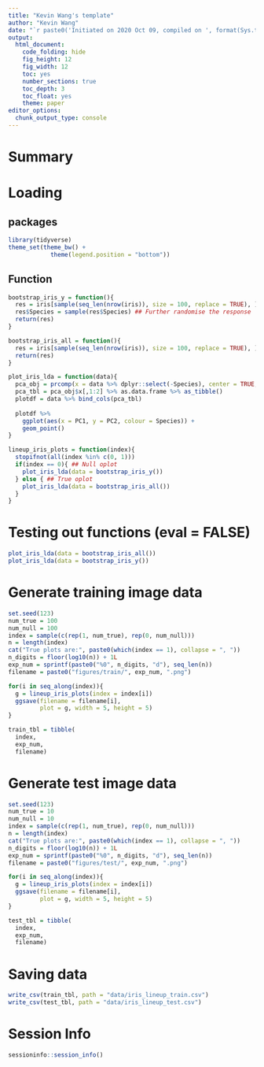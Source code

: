 ```yaml
---
title: "Kevin Wang's template"
author: "Kevin Wang"
date: "`r paste0('Initiated on 2020 Oct 09, compiled on ', format(Sys.time(), '%Y %b %d'))`"
output:
  html_document:
    code_folding: hide
    fig_height: 12
    fig_width: 12
    toc: yes
    number_sections: true
    toc_depth: 3
    toc_float: yes
    theme: paper
editor_options: 
  chunk_output_type: console
---
```


# Summary

# Loading 

## packages
```r
library(tidyverse)
theme_set(theme_bw() +
            theme(legend.position = "bottom"))
```

## Function
```r
bootstrap_iris_y = function(){
  res = iris[sample(seq_len(nrow(iris)), size = 100, replace = TRUE), ] ## Subset 100 rows with replacement
  res$Species = sample(res$Species) ## Further randomise the response
  return(res)
}

bootstrap_iris_all = function(){
  res = iris[sample(seq_len(nrow(iris)), size = 100, replace = TRUE), ] ## Subset 100 rows with replacement
  return(res)
}

plot_iris_lda = function(data){
  pca_obj = prcomp(x = data %>% dplyr::select(-Species), center = TRUE, scale. = TRUE)
  pca_tbl = pca_obj$x[,1:2] %>% as.data.frame %>% as_tibble()
  plotdf = data %>% bind_cols(pca_tbl)
  
  plotdf %>% 
    ggplot(aes(x = PC1, y = PC2, colour = Species)) +
    geom_point()
}

lineup_iris_plots = function(index){
  stopifnot(all(index %in% c(0, 1)))
  if(index == 0){ ## Null oplot
    plot_iris_lda(data = bootstrap_iris_y())
  } else { ## True oplot
    plot_iris_lda(data = bootstrap_iris_all())
  }
}
```

# Testing out functions (eval = FALSE)
```r
plot_iris_lda(data = bootstrap_iris_all())
plot_iris_lda(data = bootstrap_iris_y())
```

# Generate training image data
```r
set.seed(123)
num_true = 100
num_null = 100
index = sample(c(rep(1, num_true), rep(0, num_null)))
n = length(index)
cat("True plots are:", paste0(which(index == 1), collapse = ", "))
n_digits = floor(log10(n)) + 1L
exp_num = sprintf(paste0("%0", n_digits, "d"), seq_len(n))
filename = paste0("figures/train/", exp_num, ".png")

for(i in seq_along(index)){
  g = lineup_iris_plots(index = index[i])
  ggsave(filename = filename[i],
         plot = g, width = 5, height = 5)
}

train_tbl = tibble(
  index,
  exp_num,
  filename)
```


# Generate test image data
```r
set.seed(123)
num_true = 10
num_null = 10
index = sample(c(rep(1, num_true), rep(0, num_null)))
n = length(index)
cat("True plots are:", paste0(which(index == 1), collapse = ", "))
n_digits = floor(log10(n)) + 1L
exp_num = sprintf(paste0("%0", n_digits, "d"), seq_len(n))
filename = paste0("figures/test/", exp_num, ".png")

for(i in seq_along(index)){
  g = lineup_iris_plots(index = index[i])
  ggsave(filename = filename[i],
         plot = g, width = 5, height = 5)
}

test_tbl = tibble(
  index,
  exp_num,
  filename)
```

# Saving data
```r
write_csv(train_tbl, path = "data/iris_lineup_train.csv")
write_csv(test_tbl, path = "data/iris_lineup_test.csv")
```


# Session Info
```r
sessioninfo::session_info()
```

